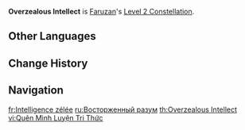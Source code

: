 {{Constellation Infobox
|image         = Constellation Overzealous Intellect.png
|character     = Faruzan
|level         = 2
|description   = The duration of the Dazzling Polyhedron created by [[The Wind's Secret Ways]] is increased by 6s.
|utility1      = Duration Increase
}}
'''Overzealous Intellect''' is [[Faruzan]]'s [[Level 2 Constellation]].

<!--
==Gameplay Notes==
--><!--
==Preview==
{{Preview
|file={{subst:PAGENAME}} Preview
}}
-->
==Other Languages==
{{Other Languages
|en      = Overzealous Intellect
|zhs     = 忘形炼智
|zhs_rm  = Wàngxíng Liànzhì
|zht     = 忘形煉智
|zht_rm  = Wàngxíng Liànzhì
|zh_tl   =
|ja      = 忘形煉智
|ja_rm   = Boukei Renchi
|ja_tl   = 
|ko      = 몰아의 지식 추구
|ko_rm   = Mora-ui Jisik Chugu
|ko_tl   = Seeking Knowledge in Selflessness
|es      = Sabiduría informe
|es_tl   = Formless Wisdom
|fr      = Intelligence zélée
|fr_tl   = Zealous Intelligence
|ru      = Восторженный разум
|ru_tl   = Enthusiastic Intellect
|th      = Overzealous Intellect
|vi      = Quên Mình Luyện Tri Thức
|vi_tl   = 
|de      = Eifer des Wissens
|de_tl   = Fervor of Knowledge
|id      = Overzealous Intellect
|pt      = Inteligência Excessiva
|pt_tl   = Excessive Intelligence
|tr      = Aşırı İdrak
|tr_tl   = 
|it      = Intelletto zelante
|it_tl   = Zealous Intellect
}}

==Change History==
{{Change History|3.3}}

==Navigation==
{{Talent Navbox|Faruzan}}

[[fr:Intelligence zélée]]
[[ru:Восторженный разум]]
[[th:Overzealous Intellect]]
[[vi:Quên Mình Luyện Tri Thức]]
